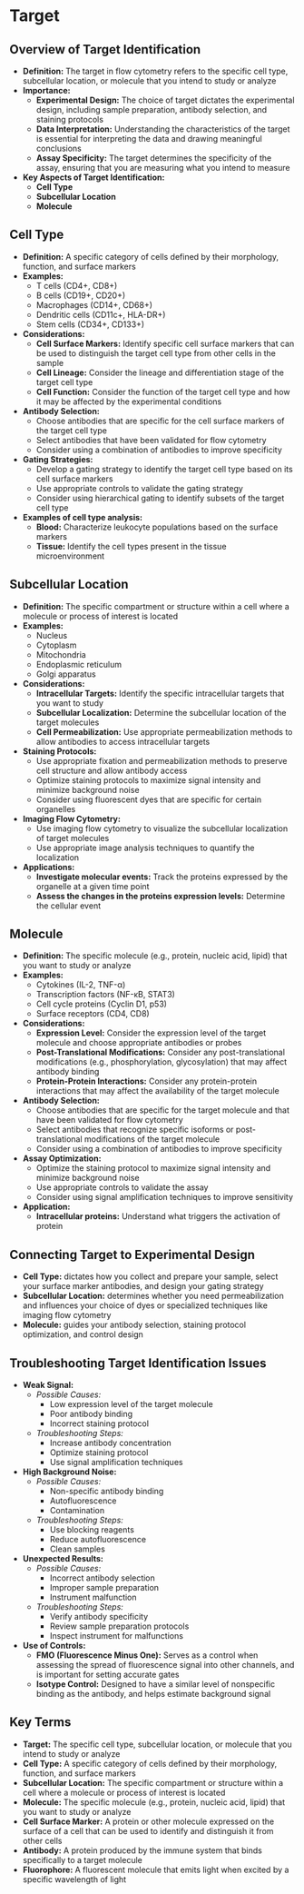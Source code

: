 # Target {-}

## **Overview of Target Identification** {-}

*   **Definition:** The target in flow cytometry refers to the specific cell type, subcellular location, or molecule that you intend to study or analyze
*   **Importance:**
    *   **Experimental Design:** The choice of target dictates the experimental design, including sample preparation, antibody selection, and staining protocols
    *   **Data Interpretation:** Understanding the characteristics of the target is essential for interpreting the data and drawing meaningful conclusions
    *   **Assay Specificity:** The target determines the specificity of the assay, ensuring that you are measuring what you intend to measure
*   **Key Aspects of Target Identification:**
    *   **Cell Type**
    *   **Subcellular Location**
    *   **Molecule**

## **Cell Type** {-}

*   **Definition:** A specific category of cells defined by their morphology, function, and surface markers
*   **Examples:**
    *   T cells (CD4+, CD8+)
    *   B cells (CD19+, CD20+)
    *   Macrophages (CD14+, CD68+)
    *   Dendritic cells (CD11c+, HLA-DR+)
    *   Stem cells (CD34+, CD133+)
*   **Considerations:**
    *   **Cell Surface Markers:** Identify specific cell surface markers that can be used to distinguish the target cell type from other cells in the sample
    *   **Cell Lineage:** Consider the lineage and differentiation stage of the target cell type
    *   **Cell Function:** Consider the function of the target cell type and how it may be affected by the experimental conditions
*   **Antibody Selection:**
    *   Choose antibodies that are specific for the cell surface markers of the target cell type
    *   Select antibodies that have been validated for flow cytometry
    *   Consider using a combination of antibodies to improve specificity
*   **Gating Strategies:**
    *   Develop a gating strategy to identify the target cell type based on its cell surface markers
    *   Use appropriate controls to validate the gating strategy
    *   Consider using hierarchical gating to identify subsets of the target cell type
*   **Examples of cell type analysis:**
    *   **Blood:** Characterize leukocyte populations based on the surface markers
    *   **Tissue:** Identify the cell types present in the tissue microenvironment

## **Subcellular Location** {-}

*   **Definition:** The specific compartment or structure within a cell where a molecule or process of interest is located
*   **Examples:**
    *   Nucleus
    *   Cytoplasm
    *   Mitochondria
    *   Endoplasmic reticulum
    *   Golgi apparatus
*   **Considerations:**
    *   **Intracellular Targets:** Identify the specific intracellular targets that you want to study
    *   **Subcellular Localization:** Determine the subcellular location of the target molecules
    *   **Cell Permeabilization:** Use appropriate permeabilization methods to allow antibodies to access intracellular targets
*   **Staining Protocols:**
    *   Use appropriate fixation and permeabilization methods to preserve cell structure and allow antibody access
    *   Optimize staining protocols to maximize signal intensity and minimize background noise
    *   Consider using fluorescent dyes that are specific for certain organelles
*   **Imaging Flow Cytometry:**
    *   Use imaging flow cytometry to visualize the subcellular localization of target molecules
    *   Use appropriate image analysis techniques to quantify the localization
*   **Applications:**
    *   **Investigate molecular events:** Track the proteins expressed by the organelle at a given time point
    *   **Assess the changes in the proteins expression levels:** Determine the cellular event

## **Molecule** {-}

*   **Definition:** The specific molecule (e.g., protein, nucleic acid, lipid) that you want to study or analyze
*   **Examples:**
    *   Cytokines (IL-2, TNF-α)
    *   Transcription factors (NF-κB, STAT3)
    *   Cell cycle proteins (Cyclin D1, p53)
    *   Surface receptors (CD4, CD8)
*   **Considerations:**
    *   **Expression Level:** Consider the expression level of the target molecule and choose appropriate antibodies or probes
    *   **Post-Translational Modifications:** Consider any post-translational modifications (e.g., phosphorylation, glycosylation) that may affect antibody binding
    *   **Protein-Protein Interactions:** Consider any protein-protein interactions that may affect the availability of the target molecule
*   **Antibody Selection:**
    *   Choose antibodies that are specific for the target molecule and that have been validated for flow cytometry
    *   Select antibodies that recognize specific isoforms or post-translational modifications of the target molecule
    *   Consider using a combination of antibodies to improve specificity
*   **Assay Optimization:**
    *   Optimize the staining protocol to maximize signal intensity and minimize background noise
    *   Use appropriate controls to validate the assay
    *   Consider using signal amplification techniques to improve sensitivity
*   **Application:**
    *   **Intracellular proteins:** Understand what triggers the activation of protein

## **Connecting Target to Experimental Design** {-}

*   **Cell Type:** dictates how you collect and prepare your sample, select your surface marker antibodies, and design your gating strategy
*   **Subcellular Location:** determines whether you need permeabilization and influences your choice of dyes or specialized techniques like imaging flow cytometry
*   **Molecule:** guides your antibody selection, staining protocol optimization, and control design

## **Troubleshooting Target Identification Issues** {-}

*   **Weak Signal:**
    *   *Possible Causes:*
        *   Low expression level of the target molecule
        *   Poor antibody binding
        *   Incorrect staining protocol
    *   *Troubleshooting Steps:*
        *   Increase antibody concentration
        *   Optimize staining protocol
        *   Use signal amplification techniques
*   **High Background Noise:**
    *   *Possible Causes:*
        *   Non-specific antibody binding
        *   Autofluorescence
        *   Contamination
    *   *Troubleshooting Steps:*
        *   Use blocking reagents
        *   Reduce autofluorescence
        *   Clean samples
*   **Unexpected Results:**
    *   *Possible Causes:*
        *   Incorrect antibody selection
        *   Improper sample preparation
        *   Instrument malfunction
    *   *Troubleshooting Steps:*
        *   Verify antibody specificity
        *   Review sample preparation protocols
        *   Inspect instrument for malfunctions
*   **Use of Controls:**
    *   **FMO (Fluorescence Minus One):** Serves as a control when assessing the spread of fluorescence signal into other channels, and is important for setting accurate gates
    *   **Isotype Control:** Designed to have a similar level of nonspecific binding as the antibody, and helps estimate background signal

## **Key Terms** {-}

*   **Target:** The specific cell type, subcellular location, or molecule that you intend to study or analyze
*   **Cell Type:** A specific category of cells defined by their morphology, function, and surface markers
*   **Subcellular Location:** The specific compartment or structure within a cell where a molecule or process of interest is located
*   **Molecule:** The specific molecule (e.g., protein, nucleic acid, lipid) that you want to study or analyze
*   **Cell Surface Marker:** A protein or other molecule expressed on the surface of a cell that can be used to identify and distinguish it from other cells
*   **Antibody:** A protein produced by the immune system that binds specifically to a target molecule
*   **Fluorophore:** A fluorescent molecule that emits light when excited by a specific wavelength of light